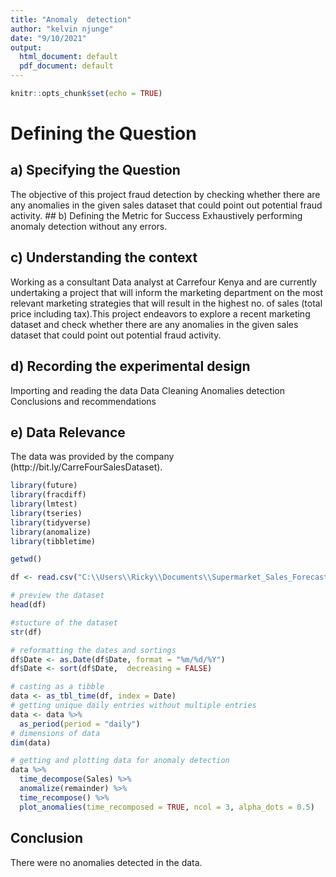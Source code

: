 ---
title: "Anomaly  detection"
author: "kelvin njunge"
date: "9/10/2021"
output:
  html_document: default
  pdf_document: default
---

```{r setup, include=FALSE}
knitr::opts_chunk$set(echo = TRUE)
```

#  **Defining the Question**

## a) **Specifying the Question**
The objective of this project fraud detection by checking whether there are any anomalies in the given sales dataset that could point out potential fraud activity.
## b) Defining the Metric for Success
Exhaustively performing anomaly detection without any errors.

## c) **Understanding the context**
Working as a consultant Data analyst at Carrefour Kenya and are currently undertaking a project that will inform the marketing department on the most relevant marketing strategies that will result in the highest no. of sales (total price including tax).This project endeavors to  explore a recent marketing dataset and check whether there are any anomalies in the given sales dataset that could point out potential fraud activity.

## d) **Recording the experimental design**
Importing and reading the data
Data Cleaning
Anomalies detection
Conclusions and recommendations

## e) **Data Relevance**
The data was provided by the company (http://bit.ly/CarreFourSalesDataset). 

```{r}
library(future)
library(fracdiff)
library(lmtest)
library(tseries)
library(tidyverse)
library(anomalize)
library(tibbletime)
```


```{r}
getwd()
```

```{r}
df <- read.csv("C:\\Users\\Ricky\\Documents\\Supermarket_Sales_Forecasting - Sales.csv")
```

```{r}
# preview the dataset
head(df)
```

```{r}
#stucture of the dataset
str(df)
```

```{r}
# reformatting the dates and sortings
df$Date <- as.Date(df$Date, format = "%m/%d/%Y")
df$Date <- sort(df$Date,  decreasing = FALSE)

```


```{r}
# casting as a tibble
data <- as_tbl_time(df, index = Date)
# getting unique daily entries without multiple entries
data <- data %>%
  as_period(period = "daily")
# dimensions of data
dim(data)
```

```{r}
# getting and plotting data for anomaly detection
data %>%
  time_decompose(Sales) %>%
  anomalize(remainder) %>%
  time_recompose() %>%
  plot_anomalies(time_recomposed = TRUE, ncol = 3, alpha_dots = 0.5)
```

## Conclusion

There were no anomalies detected in the data.


